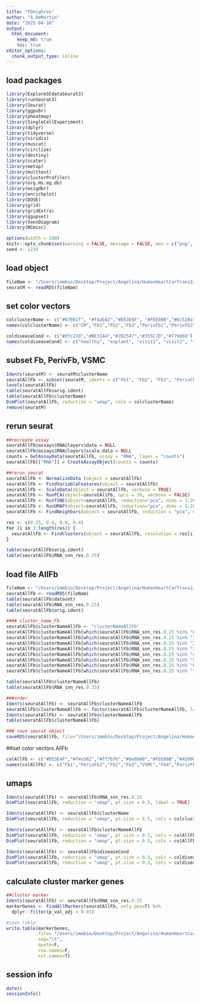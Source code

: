 ```yaml
---
title: "Fbhighres"
author: "A.DeMartin"
date: "2025-04-16"
output: 
  html_document:
    keep_md: true
    toc: true
editor_options: 
  chunk_output_type: inline
---
```

## load packages
```r
library(ExploreSCdataSeurat3)
library(runSeurat3)
library(Seurat)
library(ggpubr)
library(pheatmap)
library(SingleCellExperiment)
library(dplyr)
library(tidyverse)
library(viridis)
library(muscat)
library(circlize)
library(destiny)
library(scater)
library(metap)
library(multtest)
library(clusterProfiler)
library(org.Hs.eg.db)
library(msigdbr)
library(enrichplot)
library(DOSE)
library(grid)
library(gridExtra)
library(ggupset)
library(VennDiagram)
library(NCmisc)
```

```r
options(width = 100)
knitr::opts_chunk$set(warning = FALSE, message = FALSE, dev = c("png", "pdf"))
seed <- 1234
```

## load object
```r
fileNam <- "/Users/immbio/Desktop/Project/Angelina/HumanHeartCarTrans2/data/Human_heart_allmerged_seurat.rds"
seuratM <- readRDS(fileNam)
```

## set color vectors 
```r
colclusterName <- c("#67001f", "#f4a582","#D53E4F", "#FEE08B","#8c510a","#003c30","#01665e","#66C2A5", "#3288BD","#BEAED4", "#c7eae5", "#B09C85", "#4e5a4c","#393A3F","#355C7D","#202547","#B45B5C","#725663FF","#232429")
names(colclusterName) <- c("CM","Fb1","Fb2","Fb3","PerivFb1","PerivFb2","VSMC","BEC1","BEC2","BEC3","LEC","NC","Baror","Adipoc","Mph1","Mph2","Tcell1","Tcell2","Mastcell")

coldiseaseCond <- c("#dfc27d","#BE3144","#202547","#355C7D","#779d8d")
names(coldiseaseCond) <- c("healthy", "explant", "visit1", "visit2", "visit3")
```

## subset Fb, PerivFb, VSMC
```r
Idents(seuratM) <- seuratM$clusterName
seuratAllFb <- subset(seuratM, idents = c("Fb1", "Fb2", "Fb3", "PerivFb1", "PerivFb2", "VSMC"))
levels(seuratAllFb)
table(seuratAllFb$orig.ident)
table(seuratAllFb$clusterName)
DimPlot(seuratAllFb, reduction = "umap", cols = colclusterName)
remove(seuratM)
```

## rerun seurat
```r
##recreate assay 
seuratAllFb@assays$RNA@layers$data = NULL
seuratAllFb@assays$RNA@layers$scale.data = NULL
counts = GetAssayData(seuratAllFb, assay = "RNA", layer = "counts")
seuratAllFb[["RNA"]] = CreateAssayObject(counts = counts)

##rerun seurat
seuratAllFb <- NormalizeData (object = seuratAllFb)
seuratAllFb <- FindVariableFeatures(object = seuratAllFb)
seuratAllFb <- ScaleData(object = seuratAllFb, verbose = TRUE)
seuratAllFb <- RunPCA(object=seuratAllFb, npcs = 30, verbose = FALSE)
seuratAllFb <- RunTSNE(object=seuratAllFb, reduction="pca", dims = 1:20)
seuratAllFb <- RunUMAP(object=seuratAllFb, reduction="pca", dims = 1:20)
seuratAllFb <- FindNeighbors(object = seuratAllFb, reduction = "pca", dims= 1:20)

res <- c(0.25, 0.6, 0.8, 0.4)
for (i in 1:length(res)) {
  seuratAllFb <- FindClusters(object = seuratAllFb, resolution = res[i], random.seed = 1234)
}

table(seuratAllFb$orig.ident)
table(seuratAllFb$RNA_snn_res.0.25)
```



## load file AllFb
```r
fileNam <- "/Users/immbio/Desktop/Project/Angelina/HumanHeartCarTrans2/data/Human_heart_AllFb.rds"
seuratAllFb <- readRDS(fileNam)
table(seuratAllFb$dataset)
table(seuratAllFb$RNA_snn_res.0.25)
table(seuratAllFb$orig.ident)
```

```r
#### cluster_name_Fb
seuratAllFb$clusterNameAllFb <- "clusterNameAllFb"
seuratAllFb$clusterNameAllFb[which(seuratAllFb$RNA_snn_res.0.25 %in% "0" )] <- "Fb1"
seuratAllFb$clusterNameAllFb[which(seuratAllFb$RNA_snn_res.0.25 %in% "1" )] <- "PerivFb1"
seuratAllFb$clusterNameAllFb[which(seuratAllFb$RNA_snn_res.0.25 %in% "2" )] <- "Fb2"
seuratAllFb$clusterNameAllFb[which(seuratAllFb$RNA_snn_res.0.25 %in% "3" )] <- "Fb3"
seuratAllFb$clusterNameAllFb[which(seuratAllFb$RNA_snn_res.0.25 %in% "4" )] <- "VSMC"
seuratAllFb$clusterNameAllFb[which(seuratAllFb$RNA_snn_res.0.25 %in% "5" )] <- "Fb4"
seuratAllFb$clusterNameAllFb[which(seuratAllFb$RNA_snn_res.0.25 %in% "6" )] <- "PerivFb2"
seuratAllFb$clusterNameAllFb[which(seuratAllFb$RNA_snn_res.0.25 %in% "7" )] <- "PerivFb3"

table(seuratAllFb$clusterNameAllFb)
table(seuratAllFb$RNA_snn_res.0.25)

###order
Idents(seuratAllFb) <- seuratAllFb$clusterNameAllFb
seuratAllFb$clusterNameAllFb <- factor(seuratAllFb$clusterNameAllFb, levels=c("Fb1", "Fb2", "Fb3", "Fb4", "PerivFb1", "PerivFb2", "PerivFb3", "VSMC"))
Idents(seuratAllFb) <- seuratAllFb$clusterNameAllFb
table(seuratAllFb$clusterNameAllFb)
```

```r
### save seurat object
saveRDS(seuratAllFb, file="/Users/immbio/Desktop/Project/Angelina/HumanHeartCarTrans2/data/Human_heart_AllFb.rds")
```

##set color vectors AllFb
```r
colAllFb <- c("#D53E4F","#f4a582","#ff7b7b","#8e0b00","#FEE08B","#42090D","#FF7B00","#FFF4DF")
names(colAllFb) <- c("Fb1","PerivFb1","Fb2","Fb3","VSMC","Fb4","PerivFb2", "Fb5")
```

## umaps
```r
Idents(seuratAllFb) <- seuratAllFb$RNA_snn_res.0.25
DimPlot(seuratAllFb, reduction = "umap", pt.size = 0.5, label = TRUE)

Idents(seuratAllFb) <- seuratAllFb$clusterName
DimPlot(seuratAllFb, reduction = "umap", pt.size = 0.5, cols = colclusterName, label = TRUE)

Idents(seuratAllFb) <- seuratAllFb$clusterNameAllFb
DimPlot(seuratAllFb, reduction = "umap", pt.size = 0.5, cols = colAllFb, label = TRUE)
DimPlot(seuratAllFb, reduction = "umap", pt.size = 0.5, cols = colAllFb)  + theme(legend.position = "null")

Idents(seuratAllFb) <- seuratAllFb$diseaseCond
DimPlot(seuratAllFb, reduction = "umap", pt.size = 0.5, cols = coldiseaseCond)
DimPlot(seuratAllFb, reduction = "umap", pt.size = 0.5, cols = coldiseaseCond) + theme(legend.position = "null")
```
## calculate cluster marker genes
```r
##cluster marker
Idents(seuratAllFb) <- seuratAllFb$RNA_snn_res.0.25
markerGenes <- FindAllMarkers(seuratAllFb, only.pos=T) %>% 
  dplyr::filter(p_val_adj < 0.01)

#save table
write.table(markerGenes, 
            file= "/Users/immbio/Desktop/Project/Angelina/HumanHeartCarTrans2/analysis/markerGenesAllFbRNA_snn_res.0.25",
            sep="\t",
            quote=F,
            row.names=F,
            col.names=T)
```

## session info
```r
date()
sessionInfo()
```
